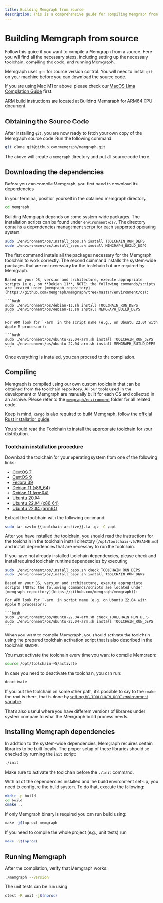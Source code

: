 ```yaml
---
title: Building Memgraph from source
description: This is a comprehensive guide for compiling Memgraph from source. It includes setting up the necessary toolchain, compiling the code, and running Memgraph.
---
```




# Building Memgraph from source

Follow this guide  if you want to compile a Memgraph from a source. Here you
will find all the necessary steps, including setting up the necessary toolchain,
compiling the code, and running Memgraph.

<Callout>

Memgraph uses `git` for source version control. You will need to install `git`
on your machine before you can download the source code.

</Callout>


<Callout>

If you are using Mac M1 or above, please check our [MacOS Lima Compilation
Guide](https://www.notion.so/MacOS-Lima-Compilation-Guide-eae1e9dcef5740579c5a41075b8f499b?pvs=21)
first.

ARM build instructions are located at [Building Memgraph for ARM64
CPU](https://www.notion.so/Building-Memgraph-for-ARM64-CPU-a73d243c3c7c4daa94cb574ca8ff9516?pvs=21)
document.

</Callout>

## Obtaining the Source Code

After installing `git`, you are now ready to fetch your own copy of the Memgraph
source code. Run the following command:

```bash
git clone git@github.com:memgraph/memgraph.git
```

The above will create a `memgraph` directory and put all source code there.

## Downloading the dependencies

Before you can compile Memgraph, you first need to download its dependencies

In your terminal, position yourself in the obtained memgraph directory.

```bash
cd memgraph
```

Building Memgraph depends on some system-wide packages. The installation scripts
can be found under `environment/os/`. The directory contains a dependencies
management script for each supported operating system.

```bash
sudo ./environment/os/install_deps.sh install TOOLCHAIN_RUN_DEPS
sudo ./environment/os/install_deps.sh install MEMGRAPH_BUILD_DEPS
```

The first command installs all the packages necessary for the Memgraph toolchain
to work correctly. The second command installs the system-wide packages that are
not necessary for the toolchain but are required by Memgraph.

<Callout>
    
    Based on your OS, version and architecture, execute appropriate scripts (e.g., on **Debian 11**, NOTE: the following commands/scripts are located under [memgraph repository](https://github.com/memgraph/memgraph/tree/master/environment/os):
    
    ```bash
    sudo ./environment/os/debian-11.sh install TOOLCHAIN_RUN_DEPS
    sudo ./environment/os/debian-11.sh install MEMGRAPH_BUILD_DEPS
    ```
    
    For ARM look for `-arm` in the script name (e.g., on Ubuntu 22.04 with Apple M processor):
    
    ```bash
    sudo ./environment/os/ubuntu-22.04-arm.sh install TOOLCHAIN_RUN_DEPS
    sudo ./environment/os/ubuntu-22.04-arm.sh install MEMGRAPH_BUILD_DEPS
    ```
</Callout> 

Once everything is installed, you can proceed to the compilation.

## Compiling

Memgraph is compiled using our own custom toolchain that can be obtained from
the toolchain repository.  All our tools used in the development of Memgraph are
manually built for each OS and collected in an archive. Please refer to the
[`memgraph/environment`](https://github.com/memgraph/memgraph/tree/master/environment)
folder for all related code.

<Callout>

Keep in mind, `cargo` is also required to build Memgraph, follow the [official
Rust installation
guide](https://doc.rust-lang.org/cargo/getting-started/installation.html).

</Callout>

You should read the
[Toolchain](https://www.notion.so/Toolchain-37c37c84382149a58d09b2ccfcb410d7?pvs=21)
to install the appropriate toolchain for your distribution.

### Toolchain installation procedure

Download the toolchain for your operating system from one of the following links:

- [CentOS 7](https://s3-eu-west-1.amazonaws.com/deps.memgraph.io/toolchain-v5/toolchain-v5-binaries-centos-7-x86_64.tar.gz)
- [CentOS 9](https://s3-eu-west-1.amazonaws.com/deps.memgraph.io/toolchain-v5/toolchain-v5-binaries-centos-9-x86_64.tar.gz)
- [Fedora 39](https://s3.eu-west-1.amazonaws.com/deps.memgraph.io/toolchain-v5/toolchain-v5-binaries-fedora-39-amd64.tar.gz)
- [Debian 11 (x86_64)](https://s3-eu-west-1.amazonaws.com/deps.memgraph.io/toolchain-v5/toolchain-v5-binaries-debian-11-amd64.tar.gz)
- [Debian 11 (arm64)](https://s3-eu-west-1.amazonaws.com/deps.memgraph.io/toolchain-v5/toolchain-v5-binaries-debian-11-arm64.tar.gz)
- [Ubuntu 20.04](https://s3-eu-west-1.amazonaws.com/deps.memgraph.io/toolchain-v5/toolchain-v5-binaries-ubuntu-20.04-amd64.tar.gz)
- [Ubuntu 22.04 (x86_64)](https://s3-eu-west-1.amazonaws.com/deps.memgraph.io/toolchain-v5/toolchain-v5-binaries-ubuntu-22.04-amd64.tar.gz)
- [Ubuntu 22.04 (arm64)](https://s3-eu-west-1.amazonaws.com/deps.memgraph.io/toolchain-v5/toolchain-v5-binaries-ubuntu-22.04-arm64.tar.gz)

Extract the toolchain with the following command:

```bash
sudo tar xzvfm {{toolchain-archive}}.tar.gz -C /opt
```

<Callout>

After you have installed the toolchain, you should read the instructions for the
toolchain in the toolchain install directory (`/opt/toolchain-v5/README.md`)
and install dependencies that are necessary to run the toolchain.

</Callout>

If you have not already installed toolchain dependencies, please check and
install required toolchain runtime dependencies by executing

```bash
sudo ./environment/os/install_deps.sh check TOOLCHAIN_RUN_DEPS
sudo ./environment/os/install_deps.sh install TOOLCHAIN_RUN_DEPS
```

<Callout>

    Based on your OS, version and architecture, execute appropriate scripts (NOTE: the following commands/scripts are located under [memgraph repository](https://github.com/memgraph/memgraph)):
    
    For ARM look for `-arm` in script name (e.g. on Ubuntu 22.04 with Apple M processor):
    
    ```bash
    sudo ./environment/os/ubuntu-22.04-arm.sh check TOOLCHAIN_RUN_DEPS
    sudo ./environment/os/ubuntu-22.04-arm.sh install TOOLCHAIN_RUN_DEPS
    ```
</Callout>    

When you want to compile Memgraph, you should activate the toolchain using the
prepared toolchain activation script that is also described in the toolchain
`README`.

You must activate the toolchain every time you want to compile Memgraph:

```bash
source /opt/toolchain-v5/activate
```

In case you need to deactivate the toolchain, you can run:

```bash
deactivate
```

<Callout>

If you put the toolchain on some other path, it’s possible to say to the `cmake`
the root is there, that is done by [setting `MG_TOOLCHAIN_ROOT` environment
variable](https://www.notion.so/If-you-put-toolchain-on-some-other-path-it-s-possible-to-say-to-the-cmake-there-the-root-is-that-s-e45311092e9a454eb73c720bf9ef04c1?pvs=21).

That’s also useful where you have different versions of libraries under system
compare to what the Memgraph build process needs. 

</Callout>

## Installing Memgraph dependencies

In addition to the system-wide dependencies, Memgraph requires certain libraries
to be built locally. The proper setup of these libraries should be checked by
running the `init` script:

```bash
./init
```

<Callout>

Make sure to activate the toolchain before the `./init` command.

</Callout>

With all of the dependencies installed and the build environment set-up, you
need to configure the build system. To do that, execute the following:

```bash
mkdir -p build
cd build
cmake ..
```

If only Memgraph binary is required you can run build using:

```jsx
make -j$(nproc) memgraph
```

If you need to compile the whole project (e.g., unit tests) run: 

```bash
make -j$(nproc)
```

## Running Memgraph

After the compilation, verify that Memgraph works:

```bash
./memgraph --version
```

The unit tests can be run using

```bash
ctest -R unit -j$(nproc)
```
